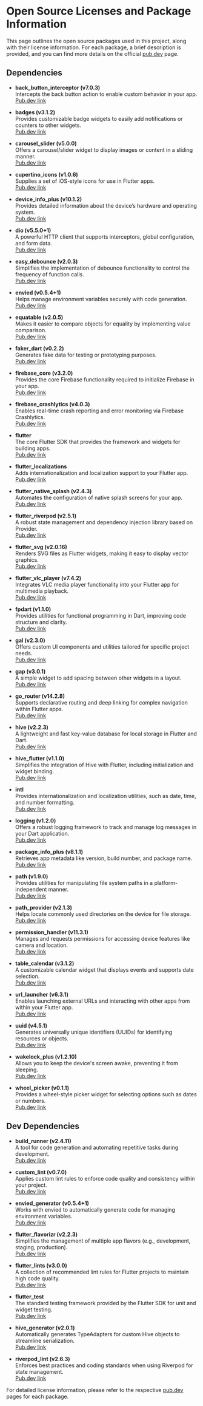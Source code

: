 # Open Source Licenses and Package Information

This page outlines the open source packages used in this project, along with their license information. For each package, a brief description is provided, and you can find more details on the official [pub.dev](https://pub.dev) page.

## Dependencies

- **back_button_interceptor (v7.0.3)**  
  Intercepts the back button action to enable custom behavior in your app.  
  [Pub.dev link](https://pub.dev/packages/back_button_interceptor)

- **badges (v3.1.2)**  
  Provides customizable badge widgets to easily add notifications or counters to other widgets.  
  [Pub.dev link](https://pub.dev/packages/badges)

- **carousel_slider (v5.0.0)**  
  Offers a carousel/slider widget to display images or content in a sliding manner.  
  [Pub.dev link](https://pub.dev/packages/carousel_slider)

- **cupertino_icons (v1.0.6)**  
  Supplies a set of iOS-style icons for use in Flutter apps.  
  [Pub.dev link](https://pub.dev/packages/cupertino_icons)

- **device_info_plus (v10.1.2)**  
  Provides detailed information about the device’s hardware and operating system.  
  [Pub.dev link](https://pub.dev/packages/device_info_plus)

- **dio (v5.5.0+1)**  
  A powerful HTTP client that supports interceptors, global configuration, and form data.  
  [Pub.dev link](https://pub.dev/packages/dio)

- **easy_debounce (v2.0.3)**  
  Simplifies the implementation of debounce functionality to control the frequency of function calls.  
  [Pub.dev link](https://pub.dev/packages/easy_debounce)

- **envied (v0.5.4+1)**  
  Helps manage environment variables securely with code generation.  
  [Pub.dev link](https://pub.dev/packages/envied)

- **equatable (v2.0.5)**  
  Makes it easier to compare objects for equality by implementing value comparison.  
  [Pub.dev link](https://pub.dev/packages/equatable)

- **faker_dart (v0.2.2)**  
  Generates fake data for testing or prototyping purposes.  
  [Pub.dev link](https://pub.dev/packages/faker_dart)

- **firebase_core (v3.2.0)**  
  Provides the core Firebase functionality required to initialize Firebase in your app.  
  [Pub.dev link](https://pub.dev/packages/firebase_core)

- **firebase_crashlytics (v4.0.3)**  
  Enables real-time crash reporting and error monitoring via Firebase Crashlytics.  
  [Pub.dev link](https://pub.dev/packages/firebase_crashlytics)

- **flutter**  
  The core Flutter SDK that provides the framework and widgets for building apps.  
  [Pub.dev link](https://pub.dev/packages/flutter)

- **flutter_localizations**  
  Adds internationalization and localization support to your Flutter app.  
  [Pub.dev link](https://pub.dev/packages/flutter_localizations)

- **flutter_native_splash (v2.4.3)**  
  Automates the configuration of native splash screens for your app.  
  [Pub.dev link](https://pub.dev/packages/flutter_native_splash)

- **flutter_riverpod (v2.5.1)**  
  A robust state management and dependency injection library based on Provider.  
  [Pub.dev link](https://pub.dev/packages/flutter_riverpod)

- **flutter_svg (v2.0.16)**  
  Renders SVG files as Flutter widgets, making it easy to display vector graphics.  
  [Pub.dev link](https://pub.dev/packages/flutter_svg)

- **flutter_vlc_player (v7.4.2)**  
  Integrates VLC media player functionality into your Flutter app for multimedia playback.  
  [Pub.dev link](https://pub.dev/packages/flutter_vlc_player)

- **fpdart (v1.1.0)**  
  Provides utilities for functional programming in Dart, improving code structure and clarity.  
  [Pub.dev link](https://pub.dev/packages/fpdart)

- **gal (v2.3.0)**  
  Offers custom UI components and utilities tailored for specific project needs.  
  [Pub.dev link](https://pub.dev/packages/gal)

- **gap (v3.0.1)**  
  A simple widget to add spacing between other widgets in a layout.  
  [Pub.dev link](https://pub.dev/packages/gap)

- **go_router (v14.2.8)**  
  Supports declarative routing and deep linking for complex navigation within Flutter apps.  
  [Pub.dev link](https://pub.dev/packages/go_router)

- **hive (v2.2.3)**  
  A lightweight and fast key-value database for local storage in Flutter and Dart.  
  [Pub.dev link](https://pub.dev/packages/hive)

- **hive_flutter (v1.1.0)**  
  Simplifies the integration of Hive with Flutter, including initialization and widget binding.  
  [Pub.dev link](https://pub.dev/packages/hive_flutter)

- **intl**  
  Provides internationalization and localization utilities, such as date, time, and number formatting.  
  [Pub.dev link](https://pub.dev/packages/intl)

- **logging (v1.2.0)**  
  Offers a robust logging framework to track and manage log messages in your Dart application.  
  [Pub.dev link](https://pub.dev/packages/logging)

- **package_info_plus (v8.1.1)**  
  Retrieves app metadata like version, build number, and package name.  
  [Pub.dev link](https://pub.dev/packages/package_info_plus)

- **path (v1.9.0)**  
  Provides utilities for manipulating file system paths in a platform-independent manner.  
  [Pub.dev link](https://pub.dev/packages/path)

- **path_provider (v2.1.3)**  
  Helps locate commonly used directories on the device for file storage.  
  [Pub.dev link](https://pub.dev/packages/path_provider)

- **permission_handler (v11.3.1)**  
  Manages and requests permissions for accessing device features like camera and location.  
  [Pub.dev link](https://pub.dev/packages/permission_handler)

- **table_calendar (v3.1.2)**  
  A customizable calendar widget that displays events and supports date selection.  
  [Pub.dev link](https://pub.dev/packages/table_calendar)

- **url_launcher (v6.3.1)**  
  Enables launching external URLs and interacting with other apps from within your Flutter app.  
  [Pub.dev link](https://pub.dev/packages/url_launcher)

- **uuid (v4.5.1)**  
  Generates universally unique identifiers (UUIDs) for identifying resources or objects.  
  [Pub.dev link](https://pub.dev/packages/uuid)

- **wakelock_plus (v1.2.10)**  
  Allows you to keep the device's screen awake, preventing it from sleeping.  
  [Pub.dev link](https://pub.dev/packages/wakelock_plus)

- **wheel_picker (v0.1.1)**  
  Provides a wheel-style picker widget for selecting options such as dates or numbers.  
  [Pub.dev link](https://pub.dev/packages/wheel_picker)

## Dev Dependencies

- **build_runner (v2.4.11)**  
  A tool for code generation and automating repetitive tasks during development.  
  [Pub.dev link](https://pub.dev/packages/build_runner)

- **custom_lint (v0.7.0)**  
  Applies custom lint rules to enforce code quality and consistency within your project.  
  [Pub.dev link](https://pub.dev/packages/custom_lint)

- **envied_generator (v0.5.4+1)**  
  Works with envied to automatically generate code for managing environment variables.  
  [Pub.dev link](https://pub.dev/packages/envied_generator)

- **flutter_flavorizr (v2.2.3)**  
  Simplifies the management of multiple app flavors (e.g., development, staging, production).  
  [Pub.dev link](https://pub.dev/packages/flutter_flavorizr)

- **flutter_lints (v3.0.0)**  
  A collection of recommended lint rules for Flutter projects to maintain high code quality.  
  [Pub.dev link](https://pub.dev/packages/flutter_lints)

- **flutter_test**  
  The standard testing framework provided by the Flutter SDK for unit and widget testing.  
  [Pub.dev link](https://pub.dev/packages/flutter_test)

- **hive_generator (v2.0.1)**  
  Automatically generates TypeAdapters for custom Hive objects to streamline serialization.  
  [Pub.dev link](https://pub.dev/packages/hive_generator)

- **riverpod_lint (v2.6.3)**  
  Enforces best practices and coding standards when using Riverpod for state management.  
  [Pub.dev link](https://pub.dev/packages/riverpod_lint)

For detailed license information, please refer to the respective [pub.dev](https://pub.dev) pages for each package.